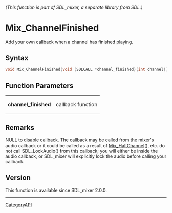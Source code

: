 ====== (This function is part of SDL_mixer, a separate library from SDL.) ======
= Mix_ChannelFinished =

Add your own callback when a channel has finished playing.

== Syntax ==

<syntaxhighlight lang='c'>
void Mix_ChannelFinished(void (SDLCALL *channel_finished)(int channel));
</syntaxhighlight>

== Function Parameters ==

{|
|'''channel_finished'''
|callback function
|}

== Remarks ==

NULL to disable callback. The callback may be called from the mixer's audio
callback or it could be called as a result of [[Mix_HaltChannel]](), etc.
do not call SDL_LockAudio() from this callback; you will either be inside
the audio callback, or SDL_mixer will explicitly lock the audio before
calling your callback.

== Version ==

This function is available since SDL_mixer 2.0.0.

----
[[CategoryAPI]]


